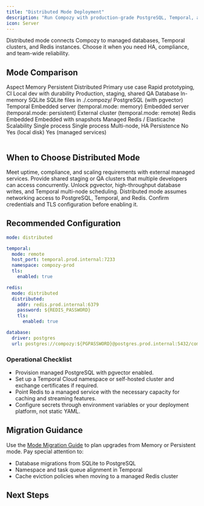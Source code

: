 ```yaml
---
title: "Distributed Mode Deployment"
description: "Run Compozy with production-grade PostgreSQL, Temporal, and Redis infrastructure."
icon: Server
---
```


<Callout type="info" title="Production-ready architecture">
Distributed mode connects Compozy to managed databases, Temporal clusters, and Redis instances. Choose it when you need HA, compliance, and team-wide reliability.
</Callout>

## Mode Comparison

<Table>
  <TableHeader>
    <TableRow>
      <TableHead>Aspect</TableHead>
      <TableHead>Memory</TableHead>
      <TableHead>Persistent</TableHead>
      <TableHead>Distributed</TableHead>
    </TableRow>
  </TableHeader>
  <TableBody>
    <TableRow>
      <TableCell>Primary use case</TableCell>
      <TableCell>Rapid prototyping, CI</TableCell>
      <TableCell>Local dev with durability</TableCell>
      <TableCell>Production, staging, shared QA</TableCell>
    </TableRow>
    <TableRow>
      <TableCell>Database</TableCell>
      <TableCell>In-memory SQLite</TableCell>
      <TableCell>SQLite files in <InlineCode>./.compozy/</InlineCode></TableCell>
      <TableCell>PostgreSQL (with pgvector)</TableCell>
    </TableRow>
    <TableRow>
      <TableCell>Temporal</TableCell>
      <TableCell>Embedded server (<InlineCode>temporal.mode: memory</InlineCode>)</TableCell>
      <TableCell>Embedded server (<InlineCode>temporal.mode: persistent</InlineCode>)</TableCell>
      <TableCell>External cluster (<InlineCode>temporal.mode: remote</InlineCode>)</TableCell>
    </TableRow>
    <TableRow>
      <TableCell>Redis</TableCell>
      <TableCell>Embedded</TableCell>
      <TableCell>Embedded with snapshots</TableCell>
      <TableCell>Managed Redis / Elasticache</TableCell>
    </TableRow>
    <TableRow>
      <TableCell>Scalability</TableCell>
      <TableCell>Single process</TableCell>
      <TableCell>Single process</TableCell>
      <TableCell>Multi-node, HA</TableCell>
    </TableRow>
    <TableRow>
      <TableCell>Persistence</TableCell>
      <TableCell>No</TableCell>
      <TableCell>Yes (local disk)</TableCell>
      <TableCell>Yes (managed services)</TableCell>
    </TableRow>
  </TableBody>
</Table>

## When to Choose Distributed Mode

<List>
  <ListItem title="Production deployments" icon="ShieldCheck">
    Meet uptime, compliance, and scaling requirements with external managed services.
  </ListItem>
  <ListItem title="Team environments" icon="Users">
    Provide shared staging or QA clusters that multiple developers can access concurrently.
  </ListItem>
  <ListItem title="Workload scale" icon="Gauge">
    Unlock pgvector, high-throughput database writes, and Temporal multi-node scheduling.
  </ListItem>
</List>

<Callout type="warning">
Distributed mode assumes networking access to PostgreSQL, Temporal, and Redis. Confirm credentials and TLS configuration before enabling it.
</Callout>

## Recommended Configuration

```yaml title="compozy.yaml"
mode: distributed

temporal:
  mode: remote
  host_port: temporal.prod.internal:7233
  namespace: compozy-prod
  tls:
    enabled: true

redis:
  mode: distributed
  distributed:
    addr: redis.prod.internal:6379
    password: ${REDIS_PASSWORD}
    tls:
      enabled: true

database:
  driver: postgres
  url: postgres://compozy:${PGPASSWORD}@postgres.prod.internal:5432/compozy
```

### Operational Checklist

- Provision managed PostgreSQL with pgvector enabled.
- Set up a Temporal Cloud namespace or self-hosted cluster and exchange certificates if required.
- Point Redis to a managed service with the necessary capacity for caching and streaming features.
- Configure secrets through environment variables or your deployment platform, not static YAML.

## Migration Guidance

Use the [Mode Migration Guide](/docs/guides/mode-migration-guide) to plan upgrades from Memory or Persistent mode. Pay special attention to:

- Database migrations from SQLite to PostgreSQL
- Namespace and task queue alignment in Temporal
- Cache eviction policies when moving to a managed Redis cluster

## Next Steps

<ReferenceCardList cols={2}>
  <ReferenceCard
    title="Memory Mode"
    description="Fast, ephemeral setup for tests and quick prototypes"
    href="/docs/deployment/memory-mode"
    icon="Rocket"
  />
  <ReferenceCard
    title="Persistent Mode"
    description="Embedded services with file-backed durability for local teams"
    href="/docs/deployment/persistent-mode"
    icon="Folder"
  />
  <ReferenceCard
    title="Mode Configuration"
    description="Understand global vs per-component mode selection"
    href="/docs/configuration/mode-configuration"
    icon="GitBranch"
  />
</ReferenceCardList>
